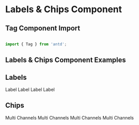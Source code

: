 
<Meta title="Components/Labels & Chips/Labels & Chips" component={Tag} />

# Labels & Chips Component

## Tag Component Import


```jsx

import { Tag } from 'antd';

```
## Labels & Chips Component Examples

## Labels

<Canvas>
  <div>
    <Tag style={{ paddingTop: '0.25rem', paddingBottom: '0.25rem', paddingLeft: '0.75rem', paddingRight: '0.75rem'  }} color="purple">Label</Tag>
    <Tag style={{ paddingTop: '0.25rem', paddingBottom: '0.25rem', paddingLeft: '0.75rem', paddingRight: '0.75rem'  }} color="green">Label</Tag>
    <Tag style={{ paddingTop: '0.25rem', paddingBottom: '0.25rem', paddingLeft: '0.75rem', paddingRight: '0.75rem'  }} color="yellow">Label</Tag>
    <Tag style={{ paddingTop: '0.25rem', paddingBottom: '0.25rem', paddingLeft: '0.75rem', paddingRight: '0.75rem'  }} color="red">Label</Tag>
  </div>
</Canvas>

## Chips

<Canvas>
  <div>
    <Tag style={{ borderRadius: 25, border: 'none', paddingTop: '0.25rem', paddingBottom: '0.25rem', paddingLeft: '0.75rem', paddingRight: '0.75rem'  }} color="purple">Multi Channels</Tag>
    <Tag style={{ borderRadius: 25, border: 'none', paddingTop: '0.25rem', paddingBottom: '0.25rem', paddingLeft: '0.75rem', paddingRight: '0.75rem'  }} color="green">Multi Channels</Tag>
    <Tag style={{ borderRadius: 25, border: 'none', paddingTop: '0.25rem', paddingBottom: '0.25rem', paddingLeft: '0.75rem', paddingRight: '0.75rem'  }} color="yellow">Multi Channels</Tag>
    <Tag style={{ borderRadius: 25, border: 'none', paddingTop: '0.25rem', paddingBottom: '0.25rem', paddingLeft: '0.75rem', paddingRight: '0.75rem'  }} color="red">Multi Channels</Tag>
  </div>
</Canvas>
